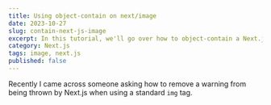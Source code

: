 ```yaml
---
title: Using object-contain on next/image
date: 2023-10-27
slug: contain-next-js-image
excerpt: In this tutorial, we'll go over how to object-contain a Next.js image. This will allow you to resize the image to fit within a container while maintaining its aspect ratio.
category: Next.js
tags: image, next.js
published: false
---
```


Recently I came across someone asking how to remove a warning from being thrown by Next.js when using a standard `img` tag.
